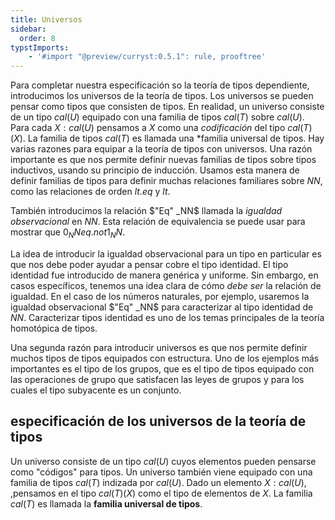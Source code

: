 ```yaml
---
title: Universos
sidebar: 
  order: 8
typstImports: 
    - '#import "@preview/curryst:0.5.1": rule, prooftree'
---
```


Para completar nuestra especificación so la teoría de tipos dependiente, introducimos los 
universos de la teoría de tipos. Los universos se pueden pensar como tipos que consisten 
de tipos. En realidad, un universo consiste de un tipo $cal(U)$ equipado con una familia de 
tipos $cal(T)$ sobre $cal(U)$. Para cada $X: cal(U)$ pensamos a $X$ como una *codificación*
del tipo $cal(T)(X)$. La familia de tipos $cal(T)$ es llamada una *familia universal de tipos.
Hay varias razones para equipar a la teoría de tipos con universos. Una razón importante es 
que nos permite definir nuevas familias de tipos sobre tipos inductivos, usando su 
principio de inducción. Usamos esta manera de definir familias de tipos para definir muchas 
relaciones familiares sobre $NN$, como las relaciones de orden $lt.eq$ y $lt$.

También introducimos la relación $"Eq" _NN$ llamada la *igualdad observacional* en $NN$.
Esta relación de equivalencia se puede usar para mostrar que $0_NN eq.not 1_NN$.

La idea de introducir la igualdad observacional para un tipo en particular es que nos 
debe poder ayudar a pensar cobre el tipo identidad. El tipo identidad fue introducido 
de manera genérica y uniforme. Sin embargo, en casos específicos, tenemos una idea clara de 
cómo *debe ser* la relación de igualdad. En el caso de los números naturales, por ejemplo, 
usaremos la igualdad observacional $"Eq" _NN$ para caracterizar al tipo identidad de 
$NN$. Caracterizar tipos identidad es uno de los temas principales de la teoría homotópica 
de tipos.

Una segunda razón para introducir universos es que nos permite definir muchos tipos de tipos 
equipados con estructura. Uno de los ejemplos más importantes es el tipo de los grupos, que 
es el tipo de tipos equipado con las operaciones de grupo que satisfacen las leyes de grupos 
y para los cuales el tipo subyacente es un conjunto.

## especificación de los universos de la teoría de tipos 

Un universo consiste de un tipo $cal(U)$ cuyos elementos pueden pensarse como "códigos" 
para tipos. Un universo también viene equipado con una familia de tipos $cal(T)$ indizada 
por $cal(U)$. Dado un elemento $X: cal(U)$, ,pensamos en el tipo $cal(T)(X)$ como 
el tipo de elementos de $X$. La familia $cal(T)$ es llamada la **familia universal de tipos**.

